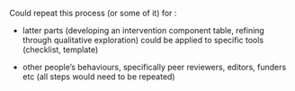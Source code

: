 Could repeat this process (or some of it) for :

* latter parts (developing an intervention component table, refining through qualitative exploration) could be applied to specific tools (checklist, template)

* other people's behaviours, specifically peer reviewers, editors, funders etc (all steps would need to be repeated)